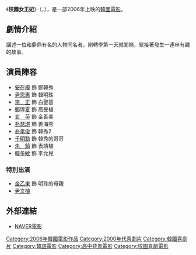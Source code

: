{{Infobox Film
|name = 校園女王妃
|image = [[File:Escaping_From_Charisma.jpg|250px]]
|caption =
|director = [[權南基|權南基]]
|producer =
|writer = 
|starring = [[安在模|安在模]]<br />[[尹恩惠|尹恩惠]]
|released= {{KOR}}2006年3月30日
|runtime = 100分鐘
|country = {{KOR}}
|language =[[韓语|韓语]]
|gross = 
|website =
|cn_name  = 
|hk_name  = 插班師姐 II：搞嘢校園
|tw_name  = 校園女王妃 
}}
《'''校園女王妃'''》（{{lang-ko|'''카리스마 탈출기'''}}，{{lang-en|'''''Escaping From Charisma'''''}}），是一部2006年上映的[[韓國電影|韓國電影]]。

== 劇情介紹 ==
講述一位和鼎鼎有名的人物同名者，剛轉學第一天就闖禍，緊接著發生一連串有趣的故事。

== 演員陣容 ==
*[[安在模|安在模]] 飾 鄭韓秀
*[[尹恩惠|尹恩惠]] 飾 韓明珠
*[[李正|李　正]] 飾 白聖基
*[[鄭埻夏|鄭埻夏]] 飾 高旻植
*[[玄英|玄　英]] 飾 金善美
*[[朴瑟琪|朴瑟琪]] 飾 姜海秀
*[[朴孝俊|朴孝俊]] 飾 韓秀2
*[[千明勳|千明勳]] 飾 韓秀的哥哥
*[[朱鎬|朱　鎬]] 飾 表靖植
*[[韓多敏|韓多敏]] 飾 李允兒
=== 特別出演 ===
*[[金乙東|金乙東]] 飾 明珠的母親
*[[尹文植|尹文植]]
== 外部連結 ==
*[http://movie.naver.com/movie/bi/mi/basic.nhn?code=42864 NAVER電影] {{Wayback|url=http://movie.naver.com/movie/bi/mi/basic.nhn?code=42864 |date=20180203162106 }}{{ko}}
{{DEFAULTSORT:Charisma}}
[[Category:2006年韓國電影作品|Category:2006年韓國電影作品]]
[[Category:2000年代喜劇片|Category:2000年代喜劇片]]
[[Category:韓國喜劇片|Category:韓國喜劇片]]
[[Category:韓語電影|Category:韓語電影]]
[[Category:高中背景電影|Category:高中背景電影]]
[[Category:校園喜劇電影|Category:校園喜劇電影]]